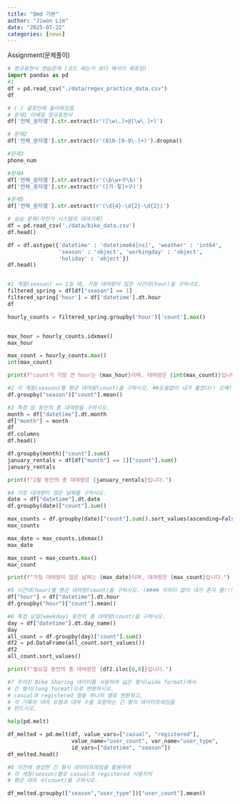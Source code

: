 ```yaml
---
title: "Qmd 기본"
author: "Jiwon Lim"
date: "2025-07-22"
categories: [news]
---
```


Assignment(문제풀이)

```python
# 정규표현식 연습문제 (코드 짜는거 보다 해석이 목표임)
import pandas as pd
#1 
df = pd.read_csv("./data/regex_practice_data.csv")
df

# ( ) 괄호안에 들어와있음
# 문제1 이메일 정규표현식
df['전체_문자열'].str.extract(r'([\w\.]+@[\w\.]+)')

# 문제2
df['전체_문자열'].str.extract(r'(010-[0-9\-]+)').dropna()

#문제3
phone_num

#문제4
df['전체_문자열'].str.extract(r'(\b\w+구\b)')
df['전체_문자열'].str.extract(r'([가-힣]+구)')

#문제5
df['전체_문자열'].str.extract(r'(\d{4}-\d{2}-\d{2})')

# 실습 문제(자전거 시스템의 대여기록)
df = pd.read_csv('./data/bike_data.csv')
df.head()

df = df.astype({'datetime' : 'datetime64[ns]', 'weather' : 'int64', 
                'season' : 'object', 'workingday' : 'object', 
                'holiday' : 'object'})
df.head()


#1 계절(season) == 1일 때, 가장 대여량이 많은 시간대(hour)을 구하시오.
filtered_spring = df[df["season"] == 1]
filtered_spring['hour'] = df['datetime'].dt.hour
df

hourly_counts = filtered_spring.groupby('hour')['count'].max()


max_hour = hourly_counts.idxmax()
max_hour

max_count = hourly_counts.max()
int(max_count)

print(f"count가 가장 큰 hour는 {max_hour}이며, 대여량은 {int(max_count)}입니다.")

#2 각 계절(season)별 평균 대여량(count)을 구하시오. ##도움없이 내가 풀었다!! 오예!!!
df.groupby("season")["count"].mean()

#3 특정 달 동안의 총 대여량을 구하시오.
month = df["datetime"].dt.month
df["month"] = month
df
df.columns
df.head()

df.groupby(month)["count"].sum()
january_rentals = df[df["month"] == 1]["count"].sum()
january_rentals

print(f"1월 동안의 총 대여량은 {january_rentals}입니다.")

#4 가장 대여량이 많은 날짜를 구하시오. 
date = df["datetime"].dt.date
df.groupby(date)["count"].sum()

max_counts = df.groupby(date)["count"].sum().sort_values(ascending=False)
max_counts

max_date = max_counts.idxmax()
max_date

max_count = max_counts.max()
max_count

print(f"가장 대여량이 많은 날짜는 {max_date}이며, 대여량은 {max_count}입니다.")

#5 시간대(hour)별 평균 대여량(count)을 구하시오. (#### 지피티 없이 내가 혼자 품!!!!!)
df["hour"] = df["datetime"].dt.hour
df.groupby("hour")["count"].mean()

#6 특정 요일(weekday) 동안의 총 대여량(count)을 구하시오.
day = df["datetime"].dt.day_name()
day
all_count = df.groupby(day)["count"].sum()
df2 = pd.DataFrame(all_count.sort_values())
df2
all_count.sort_values()

print(f"월요일 동안의 총 대여량은 {df2.iloc[0,0]}입니다.")

#7 주어진 Bike Sharing 데이터를 사용하여 넓은 형식(wide format)에서 
# 긴 형식(long format)으로 변환하시오. 
# casual과 registered 열을 하나의 열로 변환하고, 
# 각 기록의 대여 유형과 대여 수를 포함하는 긴 형식 데이터프레임을 
# 만드시오.

help(pd.melt)

df_melted = pd.melt(df, value_vars=["casual", "registered"], 
                    value_name="user_count", var_name="user_type", 
                    id_vars=["datetime", "season"])
df_melted.head()

#8 이전에 생성한 긴 형식 데이터프레임을 활용하여 
# 각 계절(season)별로 casual과 registered 사용자의 
# 평균 대여 수(count)를 구하시오.

df_melted.groupby(["season","user_type"])["user_count"].mean()


```